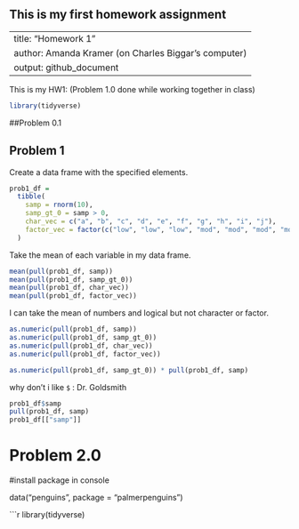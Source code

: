 ## This is my first homework assignment

---
title: "Homework 1"
author: Amanda Kramer (on Charles Biggar's computer)
output: github_document
---

This is my HW1: (Problem 1.0 done while working together in class)

```r
library(tidyverse)
```

##Problem 0.1


## Problem 1

Create a data frame with the specified elements. 

```r
prob1_df = 
  tibble(
    samp = rnorm(10),
    samp_gt_0 = samp > 0,
    char_vec = c("a", "b", "c", "d", "e", "f", "g", "h", "i", "j"),
    factor_vec = factor(c("low", "low", "low", "mod", "mod", "mod", "mod", "high", "high", "high"))
  )
```

Take the mean of each variable in my data frame.

```r
mean(pull(prob1_df, samp))
mean(pull(prob1_df, samp_gt_0))
mean(pull(prob1_df, char_vec))
mean(pull(prob1_df, factor_vec))
```

I can take the mean of numbers and logical but not character or factor. 

```r
as.numeric(pull(prob1_df, samp))
as.numeric(pull(prob1_df, samp_gt_0))
as.numeric(pull(prob1_df, char_vec))
as.numeric(pull(prob1_df, factor_vec))
```

```r
as.numeric(pull(prob1_df, samp_gt_0)) * pull(prob1_df, samp)
```


why don't i like `$` : Dr. Goldsmith

```r
prob1_df$samp
pull(prob1_df, samp)
prob1_df[["samp"]]
```


# Problem 2.0

#install package in console

data("penguins", package = "palmerpenguins")

```r
library(tidyverse)

